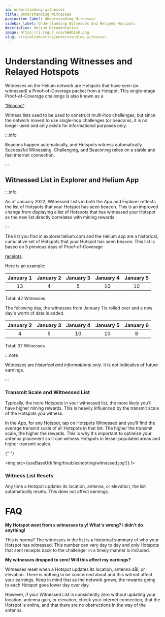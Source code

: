 ```yaml
---
id: understanding-witnesses
title: Understanding Witnesses
pagination_label: Understanding Witnesses
sidebar_label: Understanding Witnesses And Relayed Hotspots
description: Helium Documentation
image: https://i.imgur.com/bWAbESE.png
slug: /troubleshooting/understanding-witnesses
---
```



# Understanding Witnesses and Relayed Hotspots

Witnesses on the Helium network are Hotspots that have seen (or witnessed) a Proof-of-Coverage
packet from a Hotspot. This single-stage Proof-of-Coverage challenge is also known as a

<a href="https://docs.helium.com/blockchain/proof-of-coverage/#witnesses">"Beacon"</a>.

Witness lists used to be used to construct multi-hop challenges, but since the network moved to use
single-hop challenges (or beacons), it is no longer used and only exists for informational purposes
only.

:::info

Beacons happen automatically, and Hotspots witness automatically. Successful Witnessing,
Challenging, and Beaconing relies on a stable and fast internet connection.

:::

## Witnessed List in Explorer and Helium App

:::info

As of January 2022, Witnessed Lists in both the App and Explorer reflects the list of Hotspots that
your Hotspot has seen beacon. This is an improved change from displaying a list of Hotspots that has
witnessed your Hotspot as the new list directly correlates with mining rewards.

:::

The list you find in explorer.helium.com and the Helium app are a historical, cumulative set of
Hotspots that your Hotspot has seen beacon. This list is based on 5 previous days of
Proof-of-Coverage

<a href="https://docs.helium.com/blockchain/blockchain-primitives/#transactions">receipts</a>.

Here is an example:

| January 1 | January 2 | January 3 | January 4 | January 5 |
| :-------: | :-------: | :-------: | :-------: | :-------: |
|    13     |     4     |     5     |    10     |    10     |

Total: 42 Witnesses

The following day, the witnesses from January 1 is rolled over and a new day's worth of data is
added.

| January 2 | January 3 | January 4 | January 5 | January 6 |
| :-------: | :-------: | :-------: | :-------: | :-------: |
|     4     |     5     |    10     |    10     |     8     |

Total: 37 Witnesses

:::note

Witnesses are _historical and informational only_. It is not indicative of future earnings.

:::

### Transmit Scale and Witnessed List

Typically, the more Hotspots in your witnessed list, the more likely you'll have higher mining
rewards. This is heavily influenced by the transmit scale of the Hotspots you witness.

In the App, for any Hotspot, tap on Hotspots Witnessed and you'll find the average transmit scale of
all Hotspots in that list. The higher the transmit scale, the higher the rewards. This is why it's
important to optimize your antenna placement so it can witness Hotspots in lesser populated areas
and higher transmit scales.

{" "}

<img src={useBaseUrl('img/troubleshooting/witnessed.jpg')} />

### Witness List Resets

Any time a Hotspot updates its location, antenna, or elevation, the list automatically resets. This
does not affect earnings.

# FAQ

**My Hotspot went from x witnesses to y! What's wrong? I didn't do anything!**

This is normal! The witnesses in the list is a historical summary of who your Hotspot has witnessed.
This number can vary day to day and only Hotspots that sent receipts back to the challenger in a
timely manner is included.

**My witnesses dropped to zero! Will this affect my earnings?**

Witnesses reset when a Hotspot updates its location, antenna dBi, or elevation. There is nothing to
be concerned about and this will not affect your earnings. Keep in mind that as the network grows,
the rewards going to each Hotspot goes lower day over day.

However, if your Witnessed List is consistently zero without updating your location, antenna gain,
or elevation, check your internet connection, that the Hotspot is online, and that there are no
obstructions in the way of the antenna.
